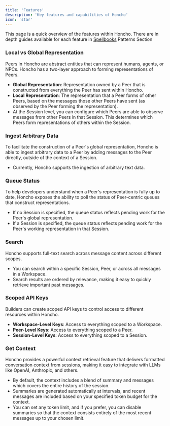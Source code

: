 ```yaml
---
title: 'Features'
description: 'Key features and capabilities of Honcho'
icon: 'star'
---
```


This page is a quick overview of the features within Honcho. There are in depth
guides available for each feature in [Spellbooks](../../guides/overview#design-patterns)
Patterns Section

### Local vs Global Representation
Peers in Honcho are abstract entities that can represent humans, agents, or NPCs. Honcho has a two-layer approach to forming representations of Peers.
- **Global Representation**: Representation owned by a Peer that is constructed from everything the Peer has sent within Honcho.
- **Local Representation**: The representation that a Peer forms of other Peers, based on the messages those other Peers have sent (as observed by the Peer forming the representation).
- At the Session level, you can configure which Peers are able to observe messages from other Peers in that Session. This determines which Peers form representations of others within the Session.

### Ingest Arbitrary Data
To facilitate the construction of a Peer's global representation, Honcho is able to ingest arbitrary data to a Peer by adding messages to the Peer directly, outside of the context of a Session. 
- Currently, Honcho supports the ingestion of arbitrary text data.

### Queue Status
To help developers understand when a Peer's representation is fully up to date, Honcho exposes the ability to poll the status of Peer-centric queues that construct representations. 
- If no Session is specified, the queue status reflects pending work for the Peer's global representation.
- If a Session is specified, the queue status reflects pending work for the Peer's working representation in that Session.

### Search
Honcho supports full-text search across message content across different scopes. 
- You can search within a specific Session, Peer, or across all messages in a Workspace. 
- Search results are ordered by relevance, making it easy to quickly retrieve important past messages.

### Scoped API Keys
Builders can create scoped API keys to control access to different resources within Honcho.
- **Workspace-Level Keys**: Access to everything scoped to a Workspace.
- **Peer-Level Keys**: Access to everything scoped to a Peer.
- **Session-Level Keys**: Access to everything scoped to a Session.

### Get Context 
Honcho provides a powerful context retrieval feature that delivers formatted conversation context from sessions, making it easy to integrate with LLMs like OpenAI, Anthropic, and others.
- By default, the context includes a blend of summary and messages which covers the entire history of the session. 
- Summaries are generated automatically at intervals, and recent messages are included based on your specified token budget for the context.
- You can set any token limit, and if you prefer, you can disable summaries so that the context consists entirely of the most recent messages up to your chosen limit.

